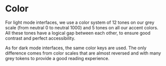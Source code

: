 
<Meta title="Foundations/Color" />

# Color

For light mode interfaces, we use a color system of 12 tones on our grey scale (from neutral 0 to neutral 1000) and 5
tones on all our accent colors. All these tones have a logical gap between each other, to ensure good contrast and
perfect accessibility.

As for dark mode interfaces, the same color keys are used. The only difference comes from color scales that are almost
reversed and with many grey tokens to provide a good reading experience.


<ColorCards />
